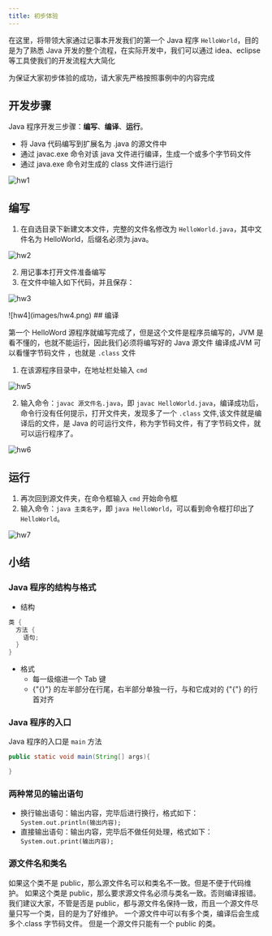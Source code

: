 ```yaml
---
title: 初步体验
---
```




在这里，将带领大家通过记事本开发我们的第一个 Java 程序 `HelloWorld`，目的是为了熟悉 Java 开发的整个流程，在实际开发中，我们可以通过 idea、eclipse 等工具使我们的开发流程大大简化

<Callout type="warning">
为保证大家初步体验的成功，请大家先严格按照事例中的内容完成
</Callout>

## 开发步骤

Java 程序开发三步骤：**编写**、**编译**、**运行**。

- 将 Java 代码编写到扩展名为 .java 的源文件中
- 通过 javac.exe 命令对该 java 文件进行编译，生成一个或多个字节码文件
- 通过 java.exe 命令对生成的 class 文件进行运行

![hw1](images/hw1.png)

<Steps>
<Step>

## 编写

1. 在自选目录下新建文本文件，完整的文件名修改为 `HelloWorld.java`，其中文件名为 HelloWorld，后缀名必须为.java。

![hw2](images/hw2.png)

2. 用记事本打开文件准备编写
3. 在文件中输入如下代码，并且保存：

![hw3](images/hw3.png)

<Callout title="如何查看完整的文件名">
![hw4](images/hw4.png)
</Callout>

</Step>

<Step>
## 编译

第一个 HelloWord 源程序就编写完成了，但是这个文件是程序员编写的，JVM 是看不懂的，也就不能运行，因此我们必须将编写好的 Java 源文件 编译成JVM 可以看懂字节码文件 ，也就是 `.class` 文件

1. 在该源程序目录中，在地址栏处输入 `cmd`

![hw5](images/hw5.png)

2. 输入命令：`javac 源文件名.java`，即 `javac HelloWorld.java`，编译成功后，命令行没有任何提示，打开文件夹，发现多了一个 `.class` 文件,该文件就是编译后的文件，是 Java 的可运行文件，称为字节码文件，有了字节码文件，就可以运行程序了。

![hw6](images/hw6.png)

</Step>

<Step>

## 运行

1. 再次回到源文件夹，在命令框输入 `cmd` 开始命令框
2. 输入命令：`java 主类名字`，即 `java HelloWorld`，可以看到命令框打印出了 `HelloWorld`。

![hw7](images/hw7.png)

</Step>
</Steps>

## 小结

### **Java 程序的结构与格式**

- 结构

```java lineNumbers title="ExpClass.java"
类 {
  方法 {
    语句;
  }
}
```

- 格式
  - 每一级缩进一个 Tab 键
  - {"{}"} 的左半部分在行尾，右半部分单独一行，与和它成对的 {"{"} 的行首对齐

### **Java 程序的入口**

Java 程序的入口是 `main` 方法

```java lineNumbers title="ExpClass.java"
public static void main(String[] args){

}
```

### **两种常见的输出语句**

- 换行输出语句：输出内容，完毕后进行换行，格式如下：`System.out.println(输出内容);`
- 直接输出语句：输出内容，完毕后不做任何处理，格式如下：`System.out.print(输出内容);`

### **源文件名和类名**

<Callout title="源文件名是否必须与类名一致？public 呢？">
如果这个类不是 public，那么源文件名可以和类名不一致。但是不便于代码维护。  
如果这个类是 public，那么要求源文件名必须与类名一致。否则编译报错。  
我们建议大家，不管是否是 public，都与源文件名保持一致，而且一个源文件尽量只写一个类，目的是为了好维护。
</Callout>

<Callout title="一个源文件中是否可以有多个类？public 呢？">
一个源文件中可以有多个类，编译后会生成多个.class 字节码文件。  
但是一个源文件只能有一个 public 的类。
</Callout>
